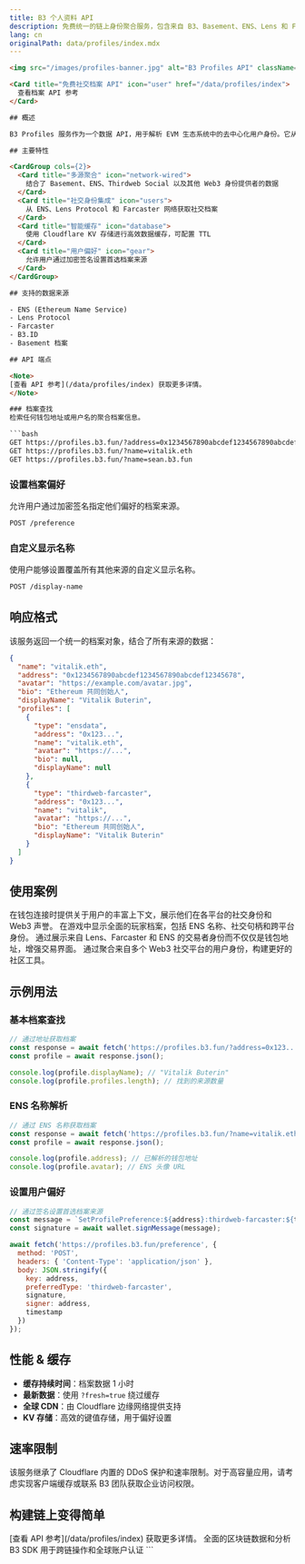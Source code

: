 ```yaml
---
title: B3 个人资料 API
description: 免费统一的链上身份聚合服务，包含来自 B3、Basement、ENS、Lens 和 Farcaster 的社交身份数据
lang: cn
originalPath: data/profiles/index.mdx
---
```

```html
<img src="/images/profiles-banner.jpg" alt="B3 Profiles API" className="w-full h-auto rounded-3xl" />

<Card title="免费社交档案 API" icon="user" href="/data/profiles/index">
  查看档案 API 参考
</Card>

## 概述

B3 Profiles 服务作为一个数据 API，用于解析 EVM 生态系统中的去中心化用户身份。它从多个来源和协议聚合档案数据，为开发者提供一个单一的 API 端点，以访问全面的用户信息和社交上下文。

## 主要特性

<CardGroup cols={2}>
  <Card title="多源聚合" icon="network-wired">
    结合了 Basement、ENS、Thirdweb Social 以及其他 Web3 身份提供者的数据
  </Card>
  <Card title="社交身份集成" icon="users">
    从 ENS、Lens Protocol 和 Farcaster 网络获取社交档案
  </Card>
  <Card title="智能缓存" icon="database">
    使用 Cloudflare KV 存储进行高效数据缓存，可配置 TTL
  </Card>
  <Card title="用户偏好" icon="gear">
    允许用户通过加密签名设置首选档案来源
  </Card>
</CardGroup>

## 支持的数据来源

- ENS (Ethereum Name Service)
- Lens Protocol
- Farcaster
- B3.ID
- Basement 档案

## API 端点

<Note>
[查看 API 参考](/data/profiles/index) 获取更多详情。
</Note>

### 档案查找
检索任何钱包地址或用户名的聚合档案信息。

```bash
GET https://profiles.b3.fun/?address=0x1234567890abcdef1234567890abcdef12345678
GET https://profiles.b3.fun/?name=vitalik.eth
GET https://profiles.b3.fun/?name=sean.b3.fun
```

### 设置档案偏好
允许用户通过加密签名指定他们偏好的档案来源。

```bash
POST /preference
```

### 自定义显示名称
使用户能够设置覆盖所有其他来源的自定义显示名称。

```bash
POST /display-name
```

## 响应格式

该服务返回一个统一的档案对象，结合了所有来源的数据：

```json
{
  "name": "vitalik.eth",
  "address": "0x1234567890abcdef1234567890abcdef12345678",
  "avatar": "https://example.com/avatar.jpg",
  "bio": "Ethereum 共同创始人",
  "displayName": "Vitalik Buterin",
  "profiles": [
    {
      "type": "ensdata",
      "address": "0x123...",
      "name": "vitalik.eth",
      "avatar": "https://...",
      "bio": null,
      "displayName": null
    },
    {
      "type": "thirdweb-farcaster",
      "address": "0x123...",
      "name": "vitalik",
      "avatar": "https://...",
      "bio": "Ethereum 共同创始人",
      "displayName": "Vitalik Buterin"
    }
  ]
}
```

## 使用案例

<CardGroup cols={1}>
  <Card title="增强的钱包认证" icon="shield-check">
    在钱包连接时提供关于用户的丰富上下文，展示他们在各平台的社交身份和 Web3 声誉。
  </Card>
  <Card title="社交游戏集成" icon="gamepad">
    在游戏中显示全面的玩家档案，包括 ENS 名称、社交句柄和跨平台身份。
  </Card>
  <Card title="DeFi 用户体验" icon="coins">
    通过展示来自 Lens、Farcaster 和 ENS 的交易者身份而不仅仅是钱包地址，增强交易界面。
  </Card>
  <Card title="社区管理" icon="users-gear">
    通过聚合来自多个 Web3 社交平台的用户身份，构建更好的社区工具。
  </Card>
</CardGroup>


## 示例用法

### 基本档案查找

```javascript
// 通过地址获取档案
const response = await fetch('https://profiles.b3.fun/?address=0x123...');
const profile = await response.json();

console.log(profile.displayName); // "Vitalik Buterin"
console.log(profile.profiles.length); // 找到的来源数量
```

### ENS 名称解析

```javascript
// 通过 ENS 名称获取档案
const response = await fetch('https://profiles.b3.fun/?name=vitalik.eth');
const profile = await response.json();

console.log(profile.address); // 已解析的钱包地址
console.log(profile.avatar); // ENS 头像 URL
```

### 设置用户偏好

```javascript
// 通过签名设置首选档案来源
const message = `SetProfilePreference:${address}:thirdweb-farcaster:${timestamp}`;
const signature = await wallet.signMessage(message);

await fetch('https://profiles.b3.fun/preference', {
  method: 'POST',
  headers: { 'Content-Type': 'application/json' },
  body: JSON.stringify({
    key: address,
    preferredType: 'thirdweb-farcaster',
    signature,
    signer: address,
    timestamp
  })
});
```

## 性能 & 缓存

- **缓存持续时间**：档案数据 1 小时
- **最新数据**：使用 `?fresh=true` 绕过缓存
- **全球 CDN**：由 Cloudflare 边缘网络提供支持
- **KV 存储**：高效的键值存储，用于偏好设置

## 速率限制

该服务继承了 Cloudflare 内置的 DDoS 保护和速率限制。对于高容量应用，请考虑实现客户端缓存或联系 B3 团队获取企业访问权限。

## 构建链上变得简单
<Note>
[查看 API 参考](/data/profiles/index) 获取更多详情。
</Note>

<CardGroup cols={2}>
  <Card title="B3 数据 API" href="/data/api-reference/introduction">
    全面的区块链数据和分析
  </Card>
  <Card title="B3 SDK" href="/sdk/introduction">
    B3 SDK 用于跨链操作和全球账户认证
  </Card>
</CardGroup>
```
